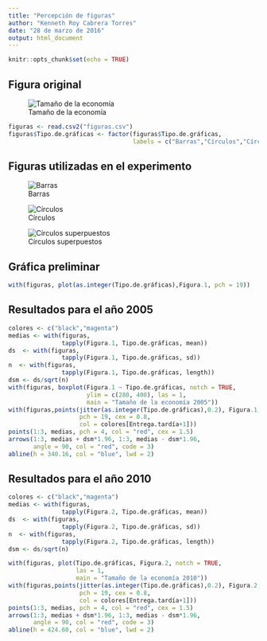 ```yaml
---
title: "Percepción de figuras"
author: "Kenneth Roy Cabrera Torres"
date: "28 de marzo de 2016"
output: html_document
---
```


```r
knitr::opts_chunk$set(echo = TRUE)
```

## Figura original

![Tamaño de la economía](tamaño_economia.png)

```r
figuras <- read.csv2("figuras.csv")
figuras$Tipo.de.gráficas <- factor(figuras$Tipo.de.gráficas,
                                   labels = c("Barras","Círculos","Círculos superpuestos"))
```

## Figuras utilizadas en el experimento

![Barras](tamEconFig2.png)

![Círculos](tamEconFig3.png)

![Círculos superpuestos](tamEconFig1.png)

## Gráfica preliminar
```r
with(figuras, plot(as.integer(Tipo.de.gráficas),Figura.1, pch = 19))
```


## Resultados para el año 2005
```r
colores <- c("black","magenta")
medias <- with(figuras,
               tapply(Figura.1, Tipo.de.gráficas, mean))
ds  <- with(figuras,
               tapply(Figura.1, Tipo.de.gráficas, sd))
n  <- with(figuras,
               tapply(Figura.1, Tipo.de.gráficas, length))
dsm <- ds/sqrt(n)
with(figuras, boxplot(Figura.1 ~ Tipo.de.gráficas, notch = TRUE,
                      ylim = c(280, 400), las = 1,
                      main = "Tamaño de la economía 2005"))
with(figuras,points(jitter(as.integer(Tipo.de.gráficas),0.2), Figura.1,
                    pch = 19, cex = 0.8, 
                    col = colores[Entrega.tardía+1]))
points(1:3, medias, pch = 4, col = "red", cex = 1.5)
arrows(1:3, medias + dsm*1.96, 1:3, medias - dsm*1.96, 
       angle = 90, col = "red", code = 3)
abline(h = 340.16, col = "blue", lwd = 2)
```

## Resultados para el año 2010
```r
colores <- c("black","magenta")
medias <- with(figuras,
               tapply(Figura.2, Tipo.de.gráficas, mean))
ds  <- with(figuras,
               tapply(Figura.2, Tipo.de.gráficas, sd))
n  <- with(figuras,
               tapply(Figura.2, Tipo.de.gráficas, length))
dsm <- ds/sqrt(n)

with(figuras, plot(Tipo.de.gráficas, Figura.2, notch = TRUE,
                   las = 1,
                   main = "Tamaño de la economía 2010"))
with(figuras,points(jitter(as.integer(Tipo.de.gráficas),0.2), Figura.2,
                    pch = 19, cex = 0.8, 
                    col = colores[Entrega.tardía+1]))
points(1:3, medias, pch = 4, col = "red", cex = 1.5)
arrows(1:3, medias + dsm*1.96, 1:3, medias - dsm*1.96, 
       angle = 90, col = "red", code = 3)
abline(h = 424.60, col = "blue", lwd = 2)
```

